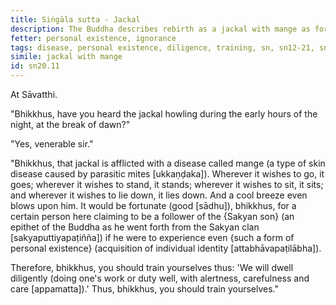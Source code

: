 ```yaml
---
title: Siṅgāla sutta - Jackal
description: The Buddha describes rebirth as a jackal with mange as fortunate for a certain person who claims to be the Buddha's follower. The Buddha then encourages the bhikkhus to train themselves diligently.
fetter: personal existence, ignorance
tags: disease, personal existence, diligence, training, sn, sn12-21, sn20
simile: jackal with mange
id: sn20.11
---
```


At Sāvatthi.

"Bhikkhus, have you heard the jackal howling during the early hours of the night, at the break of dawn?"

"Yes, venerable sir."

"Bhikkhus, that jackal is afflicted with a disease called mange (a type of skin disease caused by parasitic mites [ukkaṇḍaka]). Wherever it wishes to go, it goes; wherever it wishes to stand, it stands; wherever it wishes to sit, it sits; and wherever it wishes to lie down, it lies down. And a cool breeze even blows upon him. It would be fortunate (good [sādhu]), bhikkhus, for a certain person here claiming to be a follower of the \{Sakyan son} (an epithet of the Buddha as he went forth from the Sakyan clan [sakyaputtiyapaṭiñña]) if he were to experience even \{such a form of personal existence} (acquisition of individual identity [attabhāvapaṭilābha]).

Therefore, bhikkhus, you should train yourselves thus: 'We will dwell diligently (doing one's work or duty well, with alertness, carefulness and care [appamatta]).' Thus, bhikkhus, you should train yourselves."